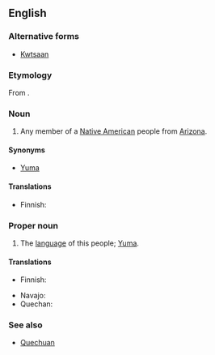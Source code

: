==English==

===Alternative forms===
* [[Kwtsaan]]

===Etymology===
From {{etyl|yum|en}} {{m|yum|Kwtsaan}}.

===Noun===
{{en-noun}}
{{wikipedia}}

# Any member of a [[Native American]] people from [[Arizona]].

====Synonyms====
* [[Yuma]]

====Translations====
{{trans-top|person}}
* Finnish: {{t|fi|yuma}}
{{trans-mid}}
{{trans-bottom}}

===Proper noun===
{{en-proper noun}}

# The [[language]] of this people; [[Yuma]].

====Translations====
{{trans-top|language}}
* Finnish: {{t|fi|yuma}}
{{trans-mid}}
* Navajo: {{t|nv|Kééchan dineʼé bizaad}}
* Quechan: {{t|yum|Kwtsaan}}
{{trans-bottom}}

===See also===
* [[Quechuan]]<!--another language; not to be confused-->